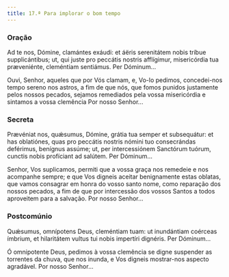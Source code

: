 ```yaml
---
title: 17.ª Para implorar o bom tempo
---
```


### Oração

<div class="side-by-side not-content">

Ad te nos, Dómine, clamántes exáudi: et áëris serenitátem nobis tríbue supplicántibus; ut, qui juste pro peccátis nostris afflígimur, misericórdia tua præveniénte, cleméntiam sentiámus. Per Dóminum...

Ouvi, Senhor, aqueles que por Vós clamam, e, Vo-lo pedimos, concedei-nos tempo sereno nos astros, a fim de que nós, que fomos punidos justamente pelos nossos pecados, sejamos remediados pela vossa misericórdia e sintamos a vossa clemência Por nosso Senhor...

</div>

### Secreta

<div class="side-by-side not-content">

Prævéniat nos, quǽsumus, Dómine, grátia tua semper et subsequátur: et has oblatiónes, quas pro peccátis nostris nómini tuo consecrándas deférimus, benígnus assúme; ut, per intercessiónem Sanctórum tuórum, cunctis nobis profíciant ad salútem. Per Dóminum...

Senhor, Vos suplicamos, permiti que a vossa graça nos remedeie e nos acompanhe sempre; e que Vos digneis aceitar benignamente estas oblatas, que vamos consagrar em honra do vosso santo nome, como reparação dos nossos pecados, a fim de que por intercessão dos vossos Santos a todos aproveitem para a salvação. Por nosso Senhor...

</div>

### Postcomúnio

<div class="side-by-side not-content">

Quǽsumus, omnípotens Deus, cleméntiam tuam: ut inundántiam coérceas ímbrium, et hilaritátem vultus tui nobis impertíri dignéris. Per Dóminum...

Ó omnipotente Deus, pedimos à vossa clemência se digne suspender as torrentes da chuva, que nos inunda, e Vos digneis mostrar-nos aspecto agradável. Por nosso Senhor...

</div>
